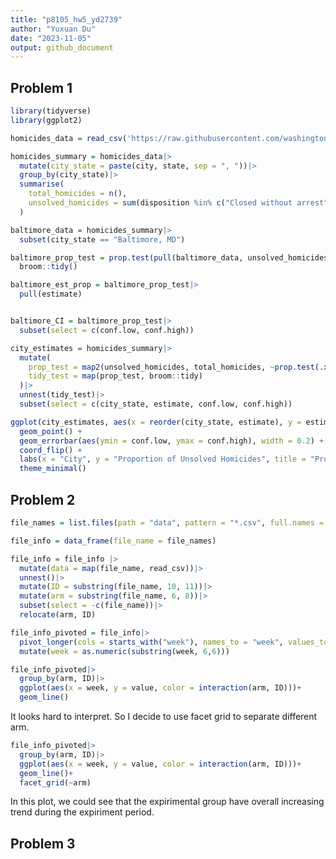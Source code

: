 ```yaml
---
title: "p8105_hw5_yd2739"
author: "Yuxuan Du"
date: "2023-11-05"
output: github_document
---
```


## Problem 1
```r
library(tidyverse)
library(ggplot2)
```

```r
homicides_data = read_csv('https://raw.githubusercontent.com/washingtonpost/data-homicides/master/homicide-data.csv')

homicides_summary = homicides_data|>
  mutate(city_state = paste(city, state, sep = ", "))|>
  group_by(city_state)|>
  summarise(
    total_homicides = n(),
    unsolved_homicides = sum(disposition %in% c("Closed without arrest", "Open/No arrest"))
  )
```

```r
baltimore_data = homicides_summary|>
  subset(city_state == "Baltimore, MD")

baltimore_prop_test = prop.test(pull(baltimore_data, unsolved_homicides), pull(baltimore_data, total_homicides))|>
  broom::tidy()

baltimore_est_prop = baltimore_prop_test|>
  pull(estimate)


baltimore_CI = baltimore_prop_test|>
  subset(select = c(conf.low, conf.high))
```

```r
city_estimates = homicides_summary|>
  mutate(
    prop_test = map2(unsolved_homicides, total_homicides, ~prop.test(.x, .y)),
    tidy_test = map(prop_test, broom::tidy)
  )|>
  unnest(tidy_test)|>
  subset(select = c(city_state, estimate, conf.low, conf.high))

ggplot(city_estimates, aes(x = reorder(city_state, estimate), y = estimate)) +
  geom_point() +
  geom_errorbar(aes(ymin = conf.low, ymax = conf.high), width = 0.2) +
  coord_flip() +
  labs(x = "City", y = "Proportion of Unsolved Homicides", title = "Proportion of Unsolved Homicides by City") +
  theme_minimal()
```

## Problem 2
```r
file_names = list.files(path = "data", pattern = "*.csv", full.names = TRUE)

file_info = data_frame(file_name = file_names)

file_info = file_info |>
  mutate(data = map(file_name, read_csv))|>
  unnest()|>
  mutate(ID = substring(file_name, 10, 11))|>
  mutate(arm = substring(file_name, 6, 8))|>
  subset(select = -c(file_name))|>
  relocate(arm, ID)

file_info_pivoted = file_info|>
  pivot_longer(cols = starts_with("week"), names_to = "week", values_to = "value")|>
  mutate(week = as.numeric(substring(week, 6,6)))

file_info_pivoted|>
  group_by(arm, ID)|>
  ggplot(aes(x = week, y = value, color = interaction(arm, ID)))+
  geom_line()
```
It looks hard to interpret. So I decide to use facet grid to separate different arm. 

```r
file_info_pivoted|>
  group_by(arm, ID)|>
  ggplot(aes(x = week, y = value, color = interaction(arm, ID)))+
  geom_line()+
  facet_grid(~arm)
```

In this plot, we could see that the expirimental group have overall increasing trend during the expiriment period. 

## Problem 3
```r

```
